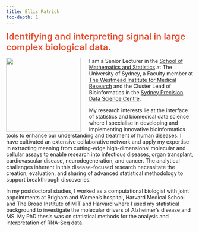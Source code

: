 ```yaml
---
title: Ellis Patrick
toc-depth: 1
---
```



<font size=+2 style="color:rgba(230,71,39,.95); font-weight:600"> Identifying and interpreting signal in large complex biological data.  
</font>


<img src="images/Ellis.png" align="left" style="height: 200px; border: 0px; padding-right: 20px;"/>

<p>
I am a Senior Lecturer in the <a href="https://www.sydney.edu.au/science/schools/school-of-mathematics-and-statistics.html" target="_blank">School of Mathematics and Statistics</a> at The University of Sydney, a Faculty member at <a href="https://www.westmeadinstitute.org.au/" target="_blank">The Westmead Institute for Medical Research</a> and the Cluster Lead of Bioinformatics in the <a href="https://sydney.edu.au/science/data-science/" target="_blank">Sydney Precision Data Science Centre</a>.  

My research interests lie at the interface of statistics and biomedical data science where I specialise in developing and implementing innovative bioinformatics tools to enhance our understanding and treatment of human diseases. I have cultivated an extensive collaborative network and apply my expertise in extracting meaning from cutting-edge high-dimensional molecular and cellular assays to enable research into infectious diseases, organ transplant, cardiovascular disease, neurodegeneration, and cancer. The analytical challenges inherent in this disease-focused research necessitate the creation, evaluation, and sharing of advanced statistical methodology to support breakthrough discoveries.  

In my postdoctoral studies, I worked as a computational biologist with joint appointments at Brigham and Women's hospital, Harvard Medical School and The Broad Institute of MIT and Harvard where I used my statistical background to investigate the molecular drivers of Alzheimer’s disease and MS. 
My PhD thesis was on statistical methods for the analysis and interpretation of RNA-Seq data.  


